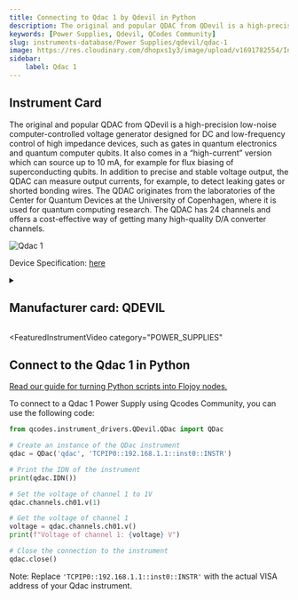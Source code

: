 ```yaml
---
title: Connecting to Qdac 1 by Qdevil in Python
description: The original and popular QDAC from QDevil is a high-precision low-noise computer-controlled voltage generator designed for DC and low-frequency control of high impedance devices, such as gates in quantum electronics and quantum computer qubits. It also comes in a “high-current” version which can source up to 10 mA, for example for flux biasing of superconducting qubits. In addition to precise and stable voltage output, the QDAC can measure output currents, for example, to detect leaking gates or shorted bonding wires. The QDAC originates from the laboratories of the Center for Quantum Devices at the University of Copenhagen, where it is used for quantum computing research. The QDAC has 24 channels and offers a cost-effective way of getting many high-quality D/A converter channels.
keywords: [Power Supplies, Qdevil, QCodes Community] 
slug: instruments-database/Power Supplies/qdevil/qdac-1 
image: https://res.cloudinary.com/dhopxs1y3/image/upload/v1691782554/Instruments/Digital-Analog%20Converter/Qdac-1/Qdac-1.png
sidebar:
    label: Qdac 1 
---
```



## Instrument Card

The original and popular QDAC from QDevil is a high-precision low-noise computer-controlled voltage generator designed for DC and low-frequency control of high impedance devices, such as gates in quantum electronics and quantum computer qubits. It also comes in a “high-current” version which can source up to 10 mA, for example for flux biasing of superconducting qubits. In addition to precise and stable voltage output, the QDAC can measure output currents, for example, to detect leaking gates or shorted bonding wires. The QDAC originates from the laboratories of the Center for Quantum Devices at the University of Copenhagen, where it is used for quantum computing research. The QDAC has 24 channels and offers a cost-effective way of getting many high-quality D/A converter channels.

![Qdac 1](https://res.cloudinary.com/dhopxs1y3/image/upload/v1691782554/Instruments/Digital-Analog%20Converter/Qdac-1/Qdac-1.png)

Device Specification: [here](/instruments-database/all-instruments)

<details style={{ marginTop: "15px"}}>
<summary><h2 style={{display:'inline'}}>Manufacturer card: QDEVIL</h2></summary>

![QDEVIL](https://res.cloudinary.com/dhopxs1y3/image/upload/v1692125970/Instruments/Vendor%20Logos/QDevils.png)

Founded in 2016, QDevil is an international quantum technology company focused on developing and manufacturing auxiliary electronics and specialized components, operating from mK to room temperature. The mission is to accelerate research and development in quantum electronics labs. To fulfill the mission QDevil helps customers around the world by supplying world-class auxiliary electronics.

- Headquarters: COPENHAGEN, DENMARK
- Yearly Revenue (millions, USD): 2
- Vendor Website: [here](https://qdevil.com/)

</details>


<FeaturedInstrumentVideo
  category="POWER_SUPPLIES"
></FeaturedInstrumentVideo>

## Connect to the Qdac 1 in Python

[Read our guide for turning Python scripts into Flojoy nodes.](https://docs.flojoy.ai/contribution/blocks/custom-flojoy-block/)



<Tabs>
<TabItem value="Flojoy" label="Flojoy" className="flojoy-instrument-tabs">

<SectionsCard category="POWER_SUPPLIES" manufacturer="Qdevil"></SectionsCard>

</TabItem>
<TabItem value="QCodes Community" label="QCodes Community">

To connect to a Qdac 1 Power Supply using Qcodes Community, you can use the following code:

```python
from qcodes.instrument_drivers.QDevil.QDac import QDac

# Create an instance of the QDac instrument
qdac = QDac('qdac', 'TCPIP0::192.168.1.1::inst0::INSTR')

# Print the IDN of the instrument
print(qdac.IDN())

# Set the voltage of channel 1 to 1V
qdac.channels.ch01.v(1)

# Get the voltage of channel 1
voltage = qdac.channels.ch01.v()
print(f"Voltage of channel 1: {voltage} V")

# Close the connection to the instrument
qdac.close()
```

Note: Replace `'TCPIP0::192.168.1.1::inst0::INSTR'` with the actual VISA address of your Qdac instrument.

</TabItem>
</Tabs>